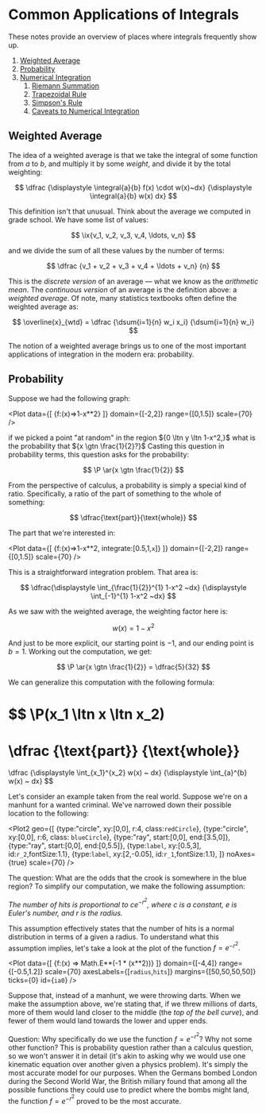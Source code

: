 
# Common Applications of Integrals

These notes provide an overview of places where integrals frequently show
up.

<div className={`outline`}>

1. [Weighted Average](#weighted-average)
2. [Probability](#probability)
3. [Numerical Integration](#numerical-integration)
   1. [Riemann Summation](#riemann-summation)
   2. [Trapezoidal Rule](#trapezoidal-rule)
   3. [Simpson's Rule](#simpsons-rule)
   4. [Caveats to Numerical Integration](#caveats-to-numerical-integration)

</div>

## Weighted Average

The idea of a weighted average is that we take the integral of some
function from ${a}$ to ${b,}$ and multiply it by some _weight_, and divide
it by the total weighting:

$$
 \dfrac
 {\displaystyle \integral{a}{b} f(x) \cdot w(x)~dx}
 {\displaystyle \integral{a}{b} w(x) dx}
$$

This definition isn't that unusual. Think about the average we computed in
grade school. We have some list of values:

$$
 \ix{v_1, v_2, v_3, v_4, \ldots, v_n}
$$

and we divide the sum of all these values by the number of terms:

$$
 \dfrac
  {v_1 + v_2 + v_3 + v_4 + \ldots + v_n}
  {n}
$$

This is the _discrete version_ of an average — what we know as the
_arithmetic mean_. The _continuous version_ of an average is the definition
above: a _weighted average_. Of note, many statistics textbooks often
define the weighted average as:

$$
 \overline{x}_{wtd} = \dfrac
  {\dsum{i=1}{n} w_i x_i}
  {\dsum{i=1}{n} w_i}
$$

The notion of a weighted average brings us to one of the most important
applications of integration in the modern era: probability.

## Probability

Suppose we had the following graph:

<Plot data={[
  {f:(x)=>1-x**2}
]}
domain={[-2,2]}
range={[0,1.5]}
scale={70}
/>

if we picked a point "at random" in the region ${0 \ltn y \ltn 1-x^2,}$ what is
the probability that ${x \gtn \frac{1}{2}?}$ Casting this question in
probability terms, this question asks for the probability:

$$
  \P \ar{x \gtn \frac{1}{2}}
$$

From the perspective of calculus, a probability is simply a special kind of
ratio. Specifically, a ratio of the part of something to the whole of something:

$$
  \dfrac{\text{part}}{\text{whole}}
$$

The part that we're interested in:

<Plot data={[
  {f:(x)=>1-x**2, integrate:[0.5,1,`x`]}
]}
domain={[-2,2]}
range={[0,1.5]}
scale={70}
/>

This is a straightforward integration problem. That area is:

$$
  \dfrac{\displaystyle \int_{\frac{1}{2}}^{1} 1-x^2 ~dx}
  {\displaystyle \int_{-1}^{1} 1-x^2 ~dx}
$$

As we saw with the weighted average, the weighting factor here is:

$$
  w(x) = 1-x^2
$$

And just to be more explicit, our starting point is ${-1,}$ and our ending point
is ${b = 1.}$ Working out the computation, we get:

$$
  \P \ar{x \gtn \frac{1}{2}} = \dfrac{5}{32}
$$

We can generalize this computation with the following formula:

$$
  \P(x_1 \ltn x \ltn x_2) 
  = 
  \dfrac
  {\text{part}}
  {\text{whole}}
  =
  \dfrac
  {\displaystyle \int_{x_1}^{x_2} w(x) ~ dx}
  {\displaystyle \int_{a}^{b} w(x) ~ dx}
$$

Let's consider an example taken from the real world. Suppose we're on a manhunt
for a wanted criminal. We've narrowed down their possible location to the
following:

<Plot2 
  geo={[
    {type:"circle", xy:[0,0], r:4, class:`redCircle`},
    {type:"circle", xy:[0,0], r:6, class: `blueCircle`},
    {type:"ray", start:[0,0], end:[3.5,0]},
    {type:"ray", start:[0,0], end:[0,5.5]},
    {type:`label`, xy:[0.5,3], id:`r_2`,fontSize:1.1},
    {type:`label`, xy:[2,-0.05], id:`r_1`,fontSize:1.1},
  ]}
  noAxes={true}
  scale={70}
/>

The question: What are the odds that the crook is somewhere in the blue region?
To simplify our computation, we make the following assumption:

<dfn>

The number of hits is proportional to ${ce^{-r^2},}$ where ${c}$ is a constant,
${e}$ is Euler's number, and ${r}$ is the radius.

</dfn>

This assumption effectively states that the number of hits is a normal
distribution in terms of a given a radius. To understand what this assumption
implies, let's take a look at the plot of the function ${f = e^{-r^2}.}$

<Plot data={[
  {f:(x) => Math.E**(-1 * (x**2))}
]}
domain={[-4,4]}
range={[-0.5,1.2]}
scale={70}
axesLabels={[`radius`,`hits`]}
margins={[50,50,50,50]}
ticks={0}
id={`ia0`}
/>

Suppose that, instead of a manhunt, we were throwing darts. When we make the
assumption above, we're stating that, if we threw millions of darts, more of
them would land closer to the middle (the _top of the bell curve_), and fewer of
them would land towards the lower and upper ends.

Question: Why specifically do we use the function ${f = e^{-r^2}?}$ Why not some
other function? This is probability question rather than a calculus question, so
we won't answer it in detail (it's akin to asking why we would use one kinematic
equation over another given a physics problem). It's simply the most accurate
model for our purposes. When the Germans bombed London during the Second World
War, the British miliary found that among all the possible functions they could
use to predict where the bombs might land, the function ${f = e^{-r^2}}$ proved
to be the most accurate.

